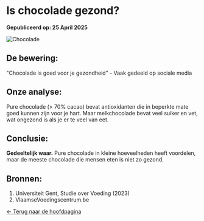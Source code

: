 # Is chocolade gezond?

**Gepubliceerd op: 25 April 2025**

![Chocolade](https://picsum.photos/800/400)

## De bewering:
"Chocolade is goed voor je gezondheid" - Vaak gedeeld op sociale media

## Onze analyse:
Pure chocolade (> 70% cacao) bevat antioxidanten die in beperkte mate goed kunnen zijn voor je hart. Maar melkchocolade bevat veel suiker en vet, wat ongezond is als je er te veel van eet.

## Conclusie:
**Gedeeltelijk waar.** Pure chocolade in kleine hoeveelheden heeft voordelen, maar de meeste chocolade die mensen eten is niet zo gezond.

## Bronnen:
1. Universiteit Gent, Studie over Voeding (2023)
2. VlaamseVoedingscentrum.be

[← Terug naar de hoofdpagina](/)